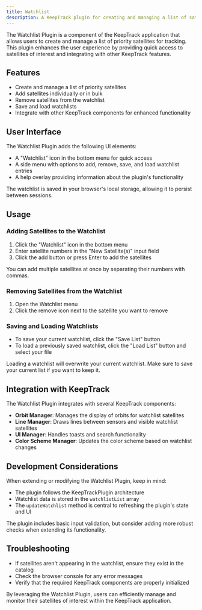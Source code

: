 ```yaml
---
title: Watchlist
description: A KeepTrack plugin for creating and managing a list of satellites to actively monitor and display on the globe.
---
```



The Watchlist Plugin is a component of the KeepTrack application that allows users to create and manage a list of priority satellites for tracking. This plugin enhances the user experience by providing quick access to satellites of interest and integrating with other KeepTrack features.

## Features

- Create and manage a list of priority satellites
- Add satellites individually or in bulk
- Remove satellites from the watchlist
- Save and load watchlists
- Integrate with other KeepTrack components for enhanced functionality

## User Interface

The Watchlist Plugin adds the following UI elements:

- A "Watchlist" icon in the bottom menu for quick access
- A side menu with options to add, remove, save, and load watchlist entries
- A help overlay providing information about the plugin's functionality

<Aside type="tip">
  The watchlist is saved in your browser's local storage, allowing it to persist between sessions.
</Aside>

## Usage

### Adding Satellites to the Watchlist

1. Click the "Watchlist" icon in the bottom menu
2. Enter satellite numbers in the "New Satellite(s)" input field
3. Click the add button or press Enter to add the satellites

<Aside>
  You can add multiple satellites at once by separating their numbers with commas.
</Aside>

### Removing Satellites from the Watchlist

1. Open the Watchlist menu
2. Click the remove icon next to the satellite you want to remove

### Saving and Loading Watchlists

- To save your current watchlist, click the "Save List" button
- To load a previously saved watchlist, click the "Load List" button and select your file

<Aside type="caution">
  Loading a watchlist will overwrite your current watchlist. Make sure to save your current list if you want to keep it.
</Aside>

## Integration with KeepTrack

The Watchlist Plugin integrates with several KeepTrack components:

- **Orbit Manager**: Manages the display of orbits for watchlist satellites
- **Line Manager**: Draws lines between sensors and visible watchlist satellites
- **UI Manager**: Handles toasts and search functionality
- **Color Scheme Manager**: Updates the color scheme based on watchlist changes

## Development Considerations

When extending or modifying the Watchlist Plugin, keep in mind:

- The plugin follows the KeepTrackPlugin architecture
- Watchlist data is stored in the `watchlistList` array
- The `updateWatchlist` method is central to refreshing the plugin's state and UI

<Aside type="note">
  The plugin includes basic input validation, but consider adding more robust checks when extending its functionality.
</Aside>

## Troubleshooting

- If satellites aren't appearing in the watchlist, ensure they exist in the catalog
- Check the browser console for any error messages
- Verify that the required KeepTrack components are properly initialized

By leveraging the Watchlist Plugin, users can efficiently manage and monitor their satellites of interest within the KeepTrack application.